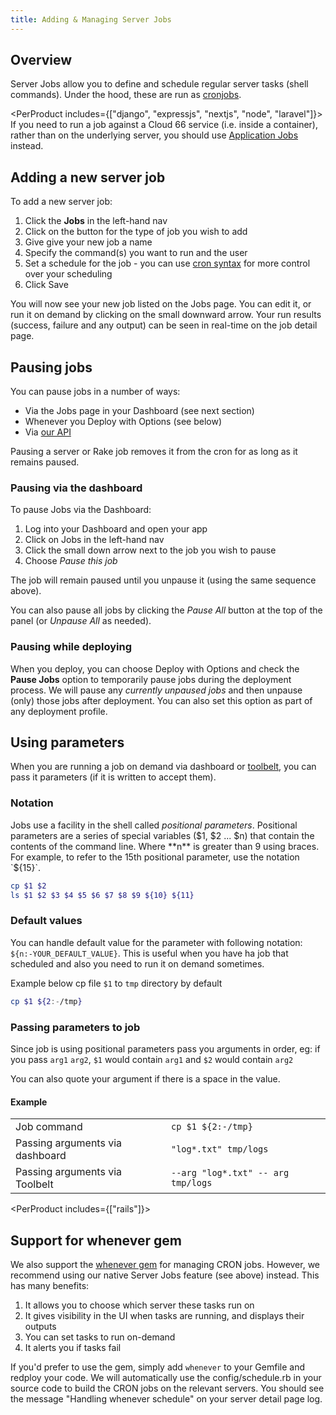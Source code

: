 ```yaml
---
title: Adding & Managing Server Jobs
---
```


## Overview

Server Jobs allow you to define and schedule regular server tasks (shell commands). Under the hood, these are run as [cronjobs](/:product/:version?/servers/understanding-cron-syntax).

<PerProduct includes={["django", "expressjs", "nextjs", "node", "laravel"]}>
If you need to run a job against a Cloud 66 service (i.e. inside a container), rather than on the underlying server, you should use [Application Jobs](/:product/:version?/servers/docker-tasks) instead.
</PerProduct>

## Adding a new server job

To add a new server job: 

1. Click the **Jobs** in the left-hand nav
2. Click on the button for the type of job you wish to add
3. Give give your new job a name
4. Specify the command(s) you want to run and the user
5. Set a schedule for the job - you can use [cron syntax](/:product/:version?/servers/understanding-cron-syntax) for more control over your scheduling
6. Click Save

You will now see your new job listed on the Jobs page.  You can edit it, or run it on demand by clicking on the small downward arrow. Your run results (success, failure and any output) can be seen in real-time on the job detail page.

## Pausing jobs

You can pause jobs in a number of ways:

- Via the Jobs page in your Dashboard (see next section)
- Whenever you Deploy with Options (see below)
- Via [our API](https://developers.cloud66.com/#jobs)

Pausing a server or Rake job removes it from the cron for as long as it remains paused.

### Pausing via the dashboard

To pause Jobs via the Dashboard:

1. Log into your Dashboard and open your app
2. Click on Jobs in the left-hand nav
3. Click the small down arrow next to the job you wish to pause
4. Choose *Pause this job*

The job will remain paused until you unpause it (using the same sequence above). 

You can also pause all jobs by clicking the *Pause All* button at the top of the panel (or *Unpause All* as needed).

### Pausing while deploying

When you deploy, you can choose Deploy with Options and check the **Pause Jobs** option to temporarily pause jobs during the deployment process. We will pause any *currently unpaused jobs* and then unpause (only) those jobs after deployment. You can also set this option as part of any deployment profile.

## Using parameters

When you are running a job on demand via dashboard or [toolbelt](/:product/:version?/toolbelt/_jobs-run), you can pass it parameters (if it is written to accept them).

### Notation

Jobs use a facility in the shell called *positional parameters*. Positional parameters are a series of special variables ($1, $2 ... $n) that contain the contents of the command line. Where **n** is greater than 9 using braces. For example, to refer to the 15th positional parameter, use the notation `${15}`.

```bash
cp $1 $2
ls $1 $2 $3 $4 $5 $6 $7 $8 $9 ${10} ${11}

```

### Default values

You can handle default value for the parameter with following notation: `${n:-YOUR_DEFAULT_VALUE}`. This is useful when you have ha job that scheduled and also you need to run it on demand sometimes.

Example below cp file `$1` to `tmp` directory by default

```bash
cp $1 ${2:-/tmp}
```

### Passing parameters to job

Since job is using positional parameters pass you arguments in order, eg: if you pass `arg1` `arg2`, `$1` would contain `arg1` and `$2` would contain `arg2`

You can also quote your argument if there is a space in the value.

#### Example

|||
|--- |--- |
|Job command|`cp $1 ${2:-/tmp}`|
|Passing arguments via dashboard|`"log*.txt" tmp/logs`|
|Passing arguments via Toolbelt|`--arg "log*.txt" -- arg tmp/logs`|

<PerProduct includes={["rails"]}>

## Support for whenever gem

We also support the [whenever gem](https://github.com/javan/whenever) for managing CRON jobs. However, we recommend using our native Server Jobs feature (see above) instead. This has many benefits:

1. It allows you to choose which server these tasks run on 
2. It gives visibility in the UI when tasks are running, and displays their outputs
3. You can set tasks to run on-demand
4. It alerts you if tasks fail

If you'd prefer to use the gem, simply add `whenever` to your Gemfile and redploy your code. We will automatically use the config/schedule.rb in your source code to build the CRON jobs on the relevant servers. You should see the message "Handling whenever schedule" on your server detail page log.

</PerProduct>